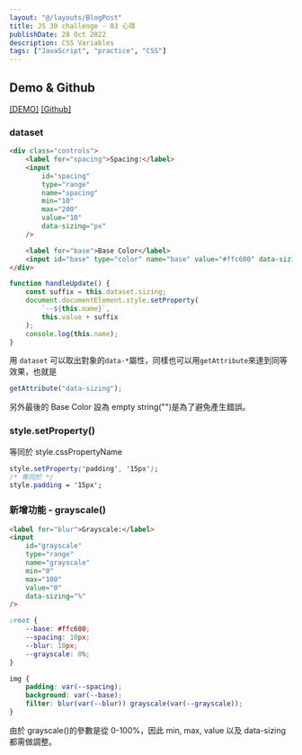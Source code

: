 ```yaml
---
layout: "@/layouts/BlogPost"
title: JS 30 challenge - 03 心得
publishDate: 28 Oct 2022
description: CSS Variables
tags: ["JavaScript", "practice", "CSS"]
---
```



## Demo & Github

[[DEMO]](https://evan-css-variables.netlify.app/)
[[Github]](https://github.com/evanyang0612/03-CSS-VARIABLES)

### dataset

```html
<div class="controls">
	<label for="spacing">Spacing:</label>
	<input
		id="spacing"
		type="range"
		name="spacing"
		min="10"
		max="200"
		value="10"
		data-sizing="px"
	/>

	<label for="base">Base Color</label>
	<input id="base" type="color" name="base" value="#ffc600" data-sizing="" />
</div>
```

```js
function handleUpdate() {
	const suffix = this.dataset.sizing;
	document.documentElement.style.setProperty(
		`--${this.name}`,
		this.value + suffix
	);
	console.log(this.name);
}
```

用 `dataset` 可以取出對象的`data-*`屬性，同樣也可以用`getAttribute`來達到同等效果，也就是

```js
getAttribute("data-sizing");
```

另外最後的 Base Color 設為 empty string("")是為了避免產生錯誤。

### style.setProperty()

等同於 style.cssPropertyName

```css
style.setProperty('padding', '15px');
/* 等同於 */
style.padding = '15px';
```

### 新增功能 - grayscale()

```html
<label for="blur">Grayscale:</label>
<input
	id="grayscale"
	type="range"
	name="grayscale"
	min="0"
	max="100"
	value="0"
	data-sizing="%"
/>
```

```css
:root {
	--base: #ffc600;
	--spacing: 10px;
	--blur: 10px;
	--grayscale: 0%;
}

img {
	padding: var(--spacing);
	background: var(--base);
	filter: blur(var(--blur)) grayscale(var(--grayscale));
}
```

由於 grayscale()的參數是從 0-100%，因此 min, max, value 以及 data-sizing 都需做調整。
